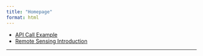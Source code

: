 ```yaml
---
title: "Homepage"
format: html
---
```


- [API Call Example](code/api_call.html)
- [Remote Sensing Introduction](code/Remote_Sensing_Intro.html)

---
